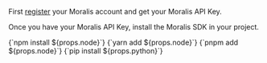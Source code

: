 First [register](/web3-data-api/evm/get-your-api-key) your Moralis account and get your Moralis API Key.

Once you have your Moralis API Key, install the Moralis SDK in your project.


<Tabs groupId="programming-language" queryString>
  <TabItem value="javascript" label="npm" default>
    <CodeBlock language="shell" showLineNumbers>
      {`npm install ${props.node}`}
    </CodeBlock>
  </TabItem>
  <TabItem value="javascript-yarn" label="yarn">
    <CodeBlock language="shell" showLineNumbers>
      {`yarn add ${props.node}`}
    </CodeBlock>
  </TabItem>
  <TabItem value="javascript-pnpm" label="pnpm">
    <CodeBlock language="shell" showLineNumbers>
      {`pnpm add ${props.node}`}
    </CodeBlock>
  </TabItem>
  <TabItem value="python" label="pip">
    <CodeBlock language="shell" showLineNumbers>
      {`pip install ${props.python}`}
    </CodeBlock>
  </TabItem>
</Tabs>
